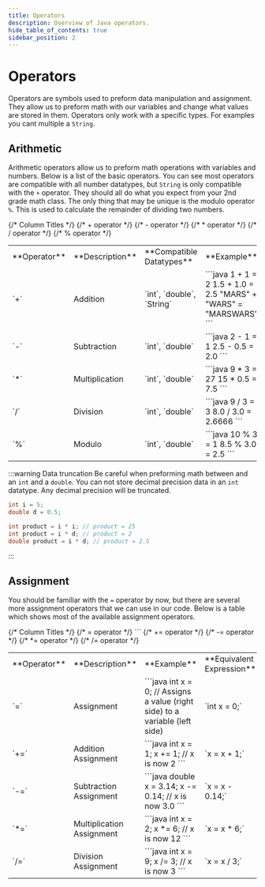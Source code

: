 ```yaml
---
title: Operators
description: Overview of Java operators.
hide_table_of_contents: true
sidebar_position: 2
---
```


# Operators
Operators are symbols used to preform data manipulation and assignment. They allow us to preform math with our variables and change what values are stored in them. Operators only work with a specific types. For examples you cant multiple a `String`.

## Arithmetic
Arithmetic operators allow us to preform math operations with variables and numbers. Below is a list of the basic operators. You can see most operators are compatible with all number datatypes, but `String` is only compatible with the `+` operator. They should all do what you expect from your 2nd grade math class. The only thing that may be unique is the modulo operator `%`. This is used to calculate the remainder of dividing two numbers.

<table>
<tr>
{/* Column Titles */}
<td> **Operator** </td>
<td> **Description** </td>
<td> **Compatible Datatypes** </td>
<td> **Example** </td>
</tr>
<tr>
{/* + operator */}
<td style={{textAlign: 'center', fontSize: 25}}> `+` </td>
<td> Addition </td>
<td > `int`, `double`, `String` </td>
<td>
```java
1 + 1 = 2
1.5 + 1.0 = 2.5
"MARS" + "WARS" = "MARSWARS"
```
</td>
</tr>
<tr>
{/* - operator */}
<td style={{textAlign: 'center', fontSize: 25}}> `-` </td>
<td> Subtraction </td>
<td> `int`, `double` </td>
<td>
```java
2 - 1 = 1
2.5 - 0.5 = 2.0
```
</td>
</tr>
{/* * operator */}
<tr>
<td style={{textAlign: 'center', fontSize: 25}}> `*` </td>
<td> Multiplication </td>
<td> `int`, `double` </td>
<td>
```java
9 * 3 = 27
15 * 0.5 = 7.5
```
</td>
</tr>
{/* / operator */}
<tr>
<td style={{textAlign: 'center', fontSize: 25}}> `/` </td>
<td> Division </td>
<td> `int`, `double` </td>
<td>
```java
9 / 3 = 3
8.0 / 3.0 = 2.6666
```
</td>
</tr>
{/* % operator */}
<tr>
<td style={{textAlign: 'center', fontSize: 25}}> `%` </td>
<td> Modulo </td>
<td> `int`, `double` </td>
<td>
```java
10 % 3 = 1
8.5 % 3.0 = 2.5
```
</td>
</tr>
</table>

:::warning Data truncation
Be careful when preforming math between and an `int` and a `double`. You can not store decimal precision data in an `int` datatype. Any decimal precision will be truncated.
```java
int i = 5;
double d = 0.5;

int product = i * i; // product = 25
int product = i * d; // product = 2
double product = i * d; // product = 2.5
```
:::

## Assignment
You should be familiar with the `=` operator by now, but there are several more assignment operators that we can use in our code.
Below is a table which shows most of the available assignment operators.

<table>
<tr>
{/* Column Titles */}
<td> **Operator** </td>
<td> **Description** </td>
<td> **Example** </td>
<td> **Equivalent Expression** </td>
</tr>
<tr>
{/* = operator */}
<td style={{textAlign: 'center', fontSize: 25}}> `=` </td>
<td> Assignment </td>
<td>
```java
int x = 0;
// Assigns a value (right side) to a variable (left side) </td>
```
</td>
<td > `int x = 0;` </td>
</tr>
<tr>
{/* += operator */}
<td style={{textAlign: 'center', fontSize: 25}}> `+=` </td>
<td> Addition Assignment </td>
<td>
```java
int x = 1;
x += 1; // x is now 2
```
</td>
<td> `x = x + 1;` </td>
</tr>
{/* -= operator */}
<tr>
<td style={{textAlign: 'center', fontSize: 25}}> `-=` </td>
<td> Subtraction Assignment </td>
<td>
```java
double x = 3.14;
x -= 0.14;  // x is now 3.0
```
</td>
<td> `x = x - 0.14;` </td>
</tr>
{/* *= operator */}
<tr>
<td style={{textAlign: 'center', fontSize: 25}}> `*=` </td>
<td>Multiplication Assignment </td>
<td>
```java
int x = 2;
x *= 6;  // x is now 12
```
</td>
<td> `x = x * 6;` </td>
</tr>
{/* /= operator */}
<tr>
<td style={{textAlign: 'center', fontSize: 25}}> `/=` </td>
<td> Division Assignment </td>
<td>
```java
int x = 9;
x /= 3;  // x is now 3
```
</td>
<td> `x = x / 3;` </td>
</tr>
</table>
